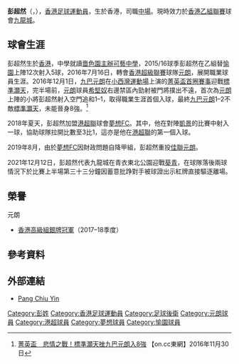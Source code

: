 {{Infobox football biography
| name        = 彭超然 <br> Pang Chiu Yin
| image       = Pang Chiu Yin.jpg
| fullname    = 彭超然
| nickname    = 超然
| birth_date  = {{Birth date and age|1995|10|12|}}
| birth_place = {{HKG-1959}}
| height      = {{height|m=1.73}}
| position    = [[中場|中場]]
| currentclub = [[九龍城|九龍城]]
| clubnumber  = 84
| youthyears = 
| youthclubs = 

| years1 = 2015–2016
| clubs1 = [[愉園體育會|愉園]]
| caps1  = 12
| goals1 = 5

| years2 = 2016–2018
| clubs2 = [[元朗足球會|陽光元朗]]
| caps2  = 9
| goals2 = 0

| years3 = 2018–2019
| clubs3 = [[夢想體育會|夢想FC]]
| caps3  = 25
| goals3 = 1

| years4 = 2019–2020
| clubs4 = [[元朗足球會|佳聯元朗]]
| caps4  = 12
| goals4 = 0

| years5 = 2020–2021
| clubs5 = [[大埔足球會|和富大埔]]
| caps5= 11
| goals5 = 2

| years6 = 2021-
| clubs6 = [[九龍城|九龍城]]
| caps6= 11
| goals6 = 6

| pcupdate = 2019年8月7日
| ntupdate = 
}}

'''彭超然'''（{{lang-en|Pang Chiu Yin}}，{{bd|1995年|10月12日}}），[[香港|香港]][[足球運動員|足球運動員]]，生於香港，司職[[中場|中場]]。現時效力於[[香港乙組聯賽|香港乙組聯賽]]球會[[九龍城|九龍城]]。

==球會生涯==
彭超然生於[[香港|香港]]，中學就讀[[嗇色園主辦可藝中學|嗇色園主辦可藝中學]]，2015/16球季彭超然在乙組替[[愉園體育會|愉園]]上陣12次射入5球，2016年7月16日，轉會[[香港超級聯賽|香港超級聯賽]]球隊[[元朗足球會|元朗]]，展開職業球員生涯。2016年12月1日，[[九巴元朗|九巴元朗]]在[[小西灣運動場|小西灣運動場]]上演的[[2016–17年香港菁英盃|菁英盃首圈賽事]]迎戰[[標準灝天|標準灝天]]，完半場前，[[元朗足球會|元朗]]球員[[迪亞高·希堅奴|希堅奴]]右邊禁區內勁射被門將撲出不遠，首次為[[元朗足球會|元朗]]上陣的小將彭超然射入空門追和1–1，取得職業生涯首個入球，最終[[九巴元朗|九巴元朗]]1–2不敵[[標準灝天|標準灝天]]，未能晉身8強。<ref>[http://hk.on.cc/hk/bkn/cnt/sport/20161130/bkn-20161130222138467-1130_00882_001.html 菁英盃　悲情之戰！標準灝天挫九巴元朗入8強] {{Wayback|url=http://hk.on.cc/hk/bkn/cnt/sport/20161130/bkn-20161130222138467-1130_00882_001.html |date=20191122045621 }} 【on.cc東網】2016年11月30日</ref>

2018年夏天，彭超然加盟[[港超聯|港超聯]]球會[[夢想足球隊|夢想FC]]。其中，他在對陣[[凱景體育會|凱景]]的比賽中射入一球，協助球隊拉開比數至3比1，這亦是他在[[港超聯|港超聯]]的第一個入球。

2019年8月，由於[[夢想足球隊|夢想FC]]因財政問題自降甲組，彭超然重投[[元朗足球會|佳聯元朗]]。

2021年12月12日，彭超然代表九龍城在青衣東北公園迎戰[[葵青區足球會|葵青]]，在球隊落後兩球情況下於比賽上半場第三十三分鐘因蓄意批踭對手被球證出示紅牌直接驅逐離場。

==榮譽==
;元朗	
* [[2017–18年香港高級組銀牌|香港高級組銀牌冠軍]]（2017–18季度）

==參考資料==
{{Reflist}}

==外部連結==
*[https://www.hkfa.com/ch/club/52/detail?player=12050 Pang Chiu Yin] {{Wayback|url=https://www.hkfa.com/ch/club/52/detail?player=12050 |date=20200919082342 }}

{{元朗球員名單}}

{{DEFAULTSORT:Pang Chiu Yin}}
[[Category:彭姓|Category:彭姓]]
[[Category:香港足球運動員|Category:香港足球運動員]]
[[Category:足球後衛|Category:足球後衛]]
[[Category:元朗球員|Category:元朗球員]]
[[Category:港超球員|Category:港超球員]]
[[Category:夢想球員|Category:夢想球員]]
[[Category:愉園球員|Category:愉園球員]]
